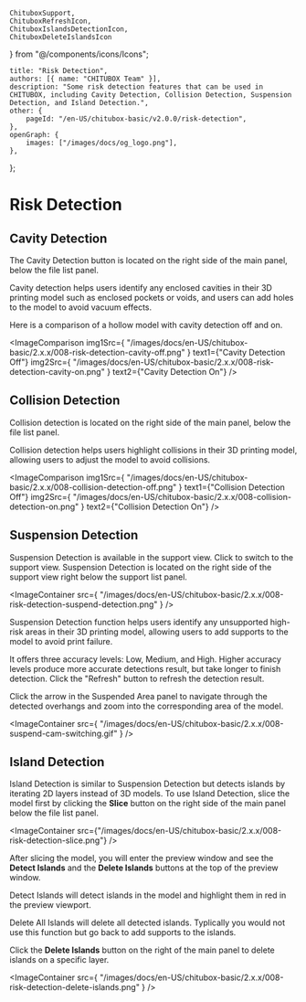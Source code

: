     ChituboxSupport, 
    ChituboxRefreshIcon, 
    ChituboxIslandsDetectionIcon, 
    ChituboxDeleteIslandsIcon
} from "@/components/icons/Icons";

	title: "Risk Detection",
	authors: [{ name: "CHITUBOX Team" }],
	description: "Some risk detection features that can be used in CHITUBOX, including Cavity Detection, Collision Detection, Suspension Detection, and Island Detection.",
	other: {
		pageId: "/en-US/chitubox-basic/v2.0.0/risk-detection",
	},
	openGraph: {
		images: ["/images/docs/og_logo.png"],
	},
};
 
# Risk Detection

## Cavity Detection

The Cavity Detection button is located on the right side of the main panel, below the file list panel.

Cavity detection helps users identify any enclosed cavities in their 3D printing model such as enclosed pockets or voids, and users can add holes to the model to avoid vacuum effects.

Here is a comparison of a hollow model with cavity detection off and on.

<ImageComparison
	img1Src={
		"/images/docs/en-US/chitubox-basic/2.x.x/008-risk-detection-cavity-off.png"
	}
	text1={"Cavity Detection Off"}
	img2Src={
		"/images/docs/en-US/chitubox-basic/2.x.x/008-risk-detection-cavity-on.png"
	}
	text2={"Cavity Detection On"}
/>

## Collision Detection

Collision detection is located on the right side of the main panel, below the file list panel.

Collision detection helps users highlight collisions in their 3D printing model, allowing users to adjust the model to avoid collisions.

<ImageComparison
	img1Src={
		"/images/docs/en-US/chitubox-basic/2.x.x/008-collision-detection-off.png"
	}
	text1={"Collision Detection Off"}
	img2Src={
		"/images/docs/en-US/chitubox-basic/2.x.x/008-collision-detection-on.png"
	}
	text2={"Collision Detection On"}
/>

## Suspension Detection

Suspension Detection is available in the support view. Click <ChituboxSupport /> to switch to the support view. Suspension Detection is located on the right side of the support view right below the support list panel.

<ImageContainer
	src={
		"/images/docs/en-US/chitubox-basic/2.x.x/008-risk-detection-suspend-detection.png"
	}
/>

Suspension Detection function helps users identify any unsupported high-risk areas in their 3D printing model, allowing users to add supports to the model to avoid print failure.

It offers three accuracy levels: Low, Medium, and High. Higher accuracy levels produce more accurate detections result, but take longer to finish detection. Click the "Refresh" button <ChituboxRefreshIcon /> to refresh the detection result.

Click the arrow in the Suspended Area panel to navigate through the detected overhangs and zoom into the corresponding area of the model.

<ImageContainer
	src={
		"/images/docs/en-US/chitubox-basic/2.x.x/008-suspend-cam-switching.gif"
	}
/>

## Island Detection

Island Detection is similar to Suspension Detection but detects islands by iterating 2D layers instead of 3D models. To use Island Detection, slice the model first by clicking the **Slice** button on the right side of the main panel below the file list panel.

<ImageContainer
	src={"/images/docs/en-US/chitubox-basic/2.x.x/008-risk-detection-slice.png"}
/>

After slicing the model, you will enter the preview window and see the **Detect Islands** and the **Delete Islands** buttons at the top of the preview window.

<ChituboxIslandsDetectionIcon /> Detect Islands will detect islands in the model
and highlight them in red in the preview viewport.

<ChituboxDeleteIslandsIcon /> Delete All Islands will delete all detected islands. Typlically you would not use this function but go back to add supports to the islands.

Click the **Delete Islands** button on the right of the main panel to delete islands on a specific layer.

<ImageContainer
	src={
		"/images/docs/en-US/chitubox-basic/2.x.x/008-risk-detection-delete-islands.png"
	}
/>
